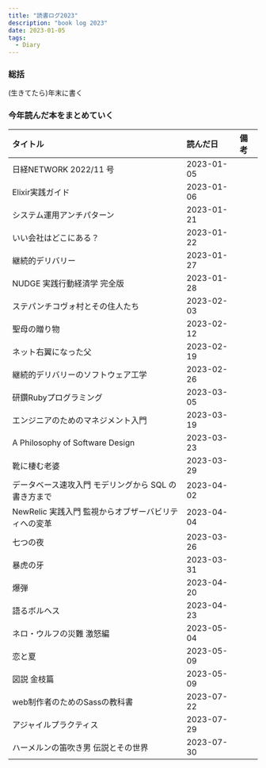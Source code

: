 ```yaml
---
title: "読書ログ2023"
description: "book log 2023"
date: 2023-01-05
tags:
  - Diary
---
```


### 総括

(生きてたら)年末に書く

### 今年読んだ本をまとめていく

|タイトル|読んだ日|備考|
| :-- | :-- | :-- |
|日経NETWORK 2022/11 号|2023-01-05| |
|Elixir実践ガイド|2023-01-06| |
|システム運用アンチパターン|2023-01-21| |
|いい会社はどこにある？|2023-01-22| |
|継続的デリバリー|2023-01-27| |
|NUDGE 実践行動経済学 完全版|2023-01-28| |
|ステパンチコヴォ村とその住人たち|2023-02-03| |
|聖母の贈り物|2023-02-12| |
|ネット右翼になった父|2023-02-19| |
|継続的デリバリーのソフトウェア工学|2023-02-26| |
|研鑽Rubyプログラミング|2023-03-05| |
|エンジニアのためのマネジメント入門|2023-03-19| |
|A Philosophy of Software Design|2023-03-23| |
|靴に棲む老婆|2023-03-29| |
|データベース速攻入門 モデリングから SQL の書き方まで|2023-04-02| |
|NewRelic 実践入門 監視からオブザーバビリティへの変革|2023-04-04| |
|七つの夜|2023-03-26| |
|暴虎の牙|2023-03-31| |
|爆弾|2023-04-20| |
|語るボルヘス|2023-04-23| |
|ネロ・ウルフの災難 激怒編|2023-05-04| |
|恋と夏|2023-05-09| |
|図説 金枝篇|2023-05-09| |
|web制作者のためのSassの教科書|2023-07-22| |
|アジャイルプラクティス|2023-07-29| |
|ハーメルンの笛吹き男 伝説とその世界|2023-07-30| |